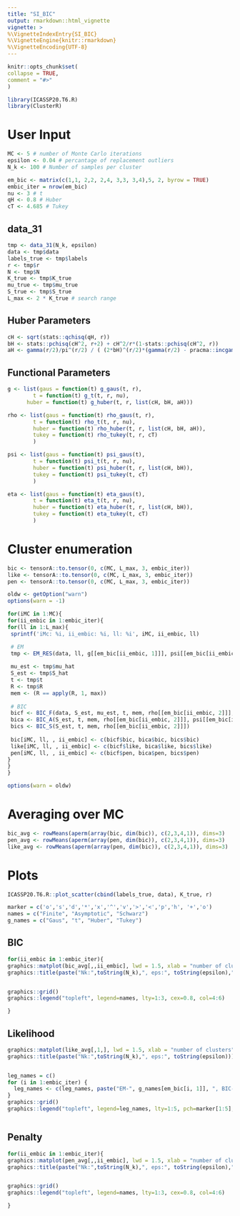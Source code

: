```yaml
---
title: "SI_BIC"
output: rmarkdown::html_vignette
vignette: >
%\VignetteIndexEntry{SI_BIC}
%\VignetteEngine{knitr::rmarkdown}
%\VignetteEncoding{UTF-8}
---
```


```r
knitr::opts_chunk$set(
collapse = TRUE,
comment = "#>"
)
```

```r
library(ICASSP20.T6.R)
library(ClusterR)
```

# User Input

```r
MC <- 5 # number of Monte Carlo iterations
epsilon <- 0.04 # percantage of replacement outliers
N_k <- 100 # Number of samples per cluster

em_bic <- matrix(c(1,1, 2,2, 2,4, 3,3, 3,4),5, 2, byrow = TRUE)
embic_iter = nrow(em_bic)
nu <- 3 # t
qH <- 0.8 # Huber
cT <- 4.685 # Tukey
```

## data_31

```r
tmp <- data_31(N_k, epsilon)
data <- tmp$data
labels_true <- tmp$labels
r <- tmp$r
N <- tmp$N
K_true <- tmp$K_true
mu_true <- tmp$mu_true
S_true <- tmp$S_true
L_max <- 2 * K_true # search range
```

## Huber Parameters
```r
cH <- sqrt(stats::qchisq(qH, r))
bH <- stats::pchisq(cH^2, r+2) + cH^2/r*(1-stats::pchisq(cH^2, r))
aH <- gamma(r/2)/pi^(r/2) / ( (2*bH)^(r/2)*(gamma(r/2) - pracma::incgam(r/2, cH^2/(2*bH))) + (2*bH*cH^2*exp(-cH^2/(2*bH)))/(cH^2 - bH * r))

```

## Functional Parameters
```r
g <- list(gaus = function(t) g_gaus(t, r),
        t = function(t) g_t(t, r, nu),
      huber = function(t) g_huber(t, r, list(cH, bH, aH)))

rho <- list(gaus = function(t) rho_gaus(t, r),
        t = function(t) rho_t(t, r, nu),
        huber = function(t) rho_huber(t, r, list(cH, bH, aH)),
        tukey = function(t) rho_tukey(t, r, cT)
        )

psi <- list(gaus = function(t) psi_gaus(t),
        t = function(t) psi_t(t, r, nu),
        huber = function(t) psi_huber(t, r, list(cH, bH)),
        tukey = function(t) psi_tukey(t, cT)
        )

eta <- list(gaus = function(t) eta_gaus(t),
        t = function(t) eta_t(t, r, nu),
        huber = function(t) eta_huber(t, r, list(cH, bH)),
        tukey = function(t) eta_tukey(t, cT)
        )


```


# Cluster enumeration
```r
bic <- tensorA::to.tensor(0, c(MC, L_max, 3, embic_iter))
like <- tensorA::to.tensor(0, c(MC, L_max, 3, embic_iter))
pen <- tensorA::to.tensor(0, c(MC, L_max, 3, embic_iter))

oldw <- getOption("warn")
options(warn = -1)

for(iMC in 1:MC){
for(ii_embic in 1:embic_iter){
for(ll in 1:L_max){
 sprintf('iMc: %i, ii_embic: %i, ll: %i', iMC, ii_embic, ll)

 # EM
 tmp <- EM_RES(data, ll, g[[em_bic[ii_embic, 1]]], psi[[em_bic[ii_embic, 1]]])
 
 mu_est <- tmp$mu_hat
 S_est <- tmp$S_hat
 t <- tmp$t
 R <- tmp$R
 mem <- (R == apply(R, 1, max))
 
 # BIC
 bicf <- BIC_F(data, S_est, mu_est, t, mem, rho[[em_bic[ii_embic, 2]]], psi[[em_bic[ii_embic, 2]]], eta[[em_bic[ii_embic, 2]]])
 bica <- BIC_A(S_est, t, mem, rho[[em_bic[ii_embic, 2]]], psi[[em_bic[ii_embic, 2]]], eta[[em_bic[ii_embic, 2]]])
 bics <- BIC_S(S_est, t, mem, rho[[em_bic[ii_embic, 2]]])
 
 bic[iMC, ll, , ii_embic] <- c(bicf$bic, bica$bic, bics$bic)
 like[iMC, ll, , ii_embic] <- c(bicf$like, bica$like, bics$like)
 pen[iMC, ll, , ii_embic] <- c(bicf$pen, bica$pen, bics$pen)
}
} 
}

options(warn = oldw)
```


# Averaging over MC

```r
bic_avg <- rowMeans(aperm(array(bic, dim(bic)), c(2,3,4,1)), dims=3)
pen_avg <- rowMeans(aperm(array(pen, dim(bic)), c(2,3,4,1)), dims=3)
like_avg <- rowMeans(aperm(array(pen, dim(bic)), c(2,3,4,1)), dims=3)
```



# Plots
```r
ICASSP20.T6.R::plot_scatter(cbind(labels_true, data), K_true, r)

marker = c('o','s','d','*','x','^','v','>','<','p','h', '+','o')
names = c("Finite", "Asymptotic", "Schwarz")
g_names = c("Gaus", "t", "Huber", "Tukey")
```

## BIC
```r
for(ii_embic in 1:embic_iter){
graphics::matplot(bic_avg[,,ii_embic], lwd = 1.5, xlab = "number of clusters", ylab = "BIC", pch=c("F", "A", "S"), type = 'b', col=4:6)
graphics::title(paste("Nk:",toString(N_k),", eps:", toString(epsilon),", EM-", g_names[em_bic[ii_embic,1]], ", BIC-", g_names[em_bic[ii_embic,2]]))


graphics::grid()
graphics::legend("topleft", legend=names, lty=1:3, cex=0.8, col=4:6)

}

```

## Likelihood
```r

graphics::matplot(like_avg[,1,], lwd = 1.5, xlab = "number of clusters", ylab = "Likelihood", pch=marker[1:5], type = 'b', col=4:8)
graphics::title(paste("Nk:",toString(N_k),", eps:", toString(epsilon)))


leg_names = c()
for (i in 1:embic_iter) {
  leg_names <- c(leg_names, paste("EM-", g_names[em_bic[i, 1]], ", BIC-", g_names[em_bic[i,2]]))
}
graphics::grid()
graphics::legend("topleft", legend=leg_names, lty=1:5, pch=marker[1:5], cex=0.8, col=4:8)



```

## Penalty
```r
for(ii_embic in 1:embic_iter){
graphics::matplot(pen_avg[,,ii_embic], lwd = 1.5, xlab = "number of clusters", ylab = "Penalty", pch=c("F", "A", "S"), type = 'b', col=4:6)
graphics::title(paste("Nk:",toString(N_k),", eps:", toString(epsilon),", EM-", g_names[em_bic[ii_embic,1]], ", BIC-", g_names[em_bic[ii_embic,2]]))


graphics::grid()
graphics::legend("topleft", legend=names, lty=1:3, cex=0.8, col=4:6)

}

```
